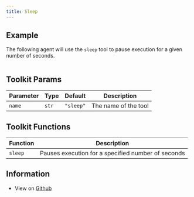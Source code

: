 ```yaml
---
title: Sleep
---
```


## Example

The following agent will use the `sleep` tool to pause execution for a given number of seconds.

```python cookbook/tools/sleep_tools.py

```

## Toolkit Params

| Parameter | Type | Default | Description |
|-----------|------|---------|-------------|
| `name` | `str` | `"sleep"` | The name of the tool |

## Toolkit Functions

| Function | Description |
|----------|-------------|
| `sleep` | Pauses execution for a specified number of seconds |


## Information

- View on [Github](https://github.com/phidatahq/phidata/blob/main/phi/tools/sleep.py)

